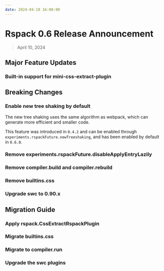 ```yaml
---
date: 2024-04-10 16:00:00
---
```



# Rspack 0.6 Release Announcement

> April 10, 2024

## Major Feature Updates

### Built-in support for mini-css-extract-plugin

## Breaking Changes

### Enable new tree shaking by default

The new tree shaking uses the same algorithm as webpack, which can generate more efficient and smaller code.

This feature was introduced in `0.4.2` and can be enabled through `experiments.rspackFuture.newTreeshaking`, and has been enabled by default in `0.6.0`.

### Remove experiments.rspackFuture.disableApplyEntryLazily

### Remove compiler.build and compiler.rebuild

### Remove builtins.css

### Upgrade swc to 0.90.x

## Migration Guide

### Apply rspack.CssExtractRspackPlugin

### Migrate builtins.css

### Migrate to compiler.run

### Upgrade the swc plugins

